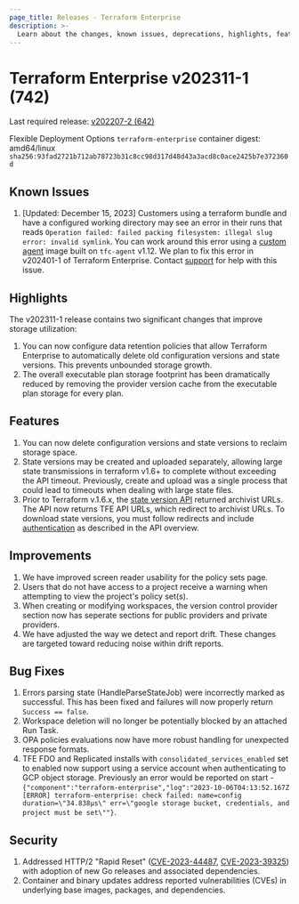 ```yaml
---
page_title: Releases - Terraform Enterprise
description: >-
  Learn about the changes, known issues, deprecations, highlights, features, improvements, bug fixes, and security fixes for the v202311-1 (742) release.
---
```


# Terraform Enterprise v202311-1 (742)

Last required release: [v202207-2 (642)](/terraform/enterprise/releases/2022/v202207-2)

Flexible Deployment Options `terraform-enterprise` container digest: amd64/linux `sha256:93fad2721b712ab78723b31c8cc98d317d48d43a3acd8c0ace2425b7e372360d`

## Known Issues
1. [Updated: December 15, 2023] Customers using a terraform bundle and have a configured working directory may see an error in their runs that reads `Operation failed: failed packing filesystem: illegal slug error: invalid symlink`. You can work around this error using a [custom agent](/terraform/enterprise/flexible-deployments/install/custom-image) image built on `tfc-agent` v1.12. We plan to fix this error in v202401-1 of Terraform Enterprise. Contact [support](https://support.hashicorp.com) for help with this issue. 

## Highlights
The v202311-1 release contains two significant changes that improve storage utilization:
1. You can now configure data retention policies that allow Terraform Enterprise to automatically delete old configuration versions and state versions. This prevents unbounded storage growth.
1. The overall executable plan storage footprint has been dramatically reduced by removing the provider version cache from the executable plan storage for every plan.

## Features
1. You can now delete configuration versions and state versions to reclaim storage space.
1. State versions may be created and uploaded separately, allowing large state transmissions in terraform v1.6+ to complete without exceeding the API timeout. Previously, create and upload was a single process that could lead to timeouts when dealing with large state files.
1. Prior to Terraform v.1.6.x, the [state version API](/terraform/enterprise/api-docs/state-versions#attributes) returned archivist URLs. The API now returns TFE API URLs, which redirect to archivist URLs. To download state versions, you must follow redirects and include [authentication](/terraform/enterprise/api-docs#authentication) as described in the API overview.

## Improvements
1. We have improved screen reader usability for the policy sets page.
1. Users that do not have access to a project receive a warning when attempting to view the project's policy set(s).
1. When creating or modifying workspaces, the version control provider section now has seperate sections for public providers and private providers.
1. We have adjusted the way we detect and report drift.  These changes are targeted toward reducing noise within drift reports.

## Bug Fixes
1. Errors parsing state (HandleParseStateJob) were incorrectly marked as successful. This has been fixed and failures will now properly return `Success == false`.
1. Workspace deletion will no longer be potentially blocked by an attached Run Task.
1. OPA policies evaluations now have more robust handling for unexpected response formats.
1. TFE FDO and Replicated installs with `consolidated_services_enabled` set to enabled now support using a service account when authenticating to GCP object storage. Previously an error would be reported on start - `{"component":"terraform-enterprise","log":"2023-10-06T04:13:52.167Z [ERROR] terraform-enterprise: check failed: name=config duration=\"34.838µs\" err=\"google storage bucket, credentials, and project must be set\""}`.

## Security
1. Addressed HTTP/2 "Rapid Reset" ([CVE-2023-44487](https://cve.mitre.org/cgi-bin/cvename.cgi?name=CVE-2023-44487), [CVE-2023-39325](https://cve.mitre.org/cgi-bin/cvename.cgi?name=CVE-2023-39325)) with adoption of new Go releases and associated dependencies.
1. Container and binary updates address reported vulnerabilities (CVEs) in underlying base images, packages, and dependencies.
